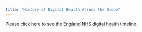 ```yaml
---
title: "History of Digital Health Across the Globe"
---
```


Please click here to see the [England NHS digital health](./1-england/index.qmd) timeline.